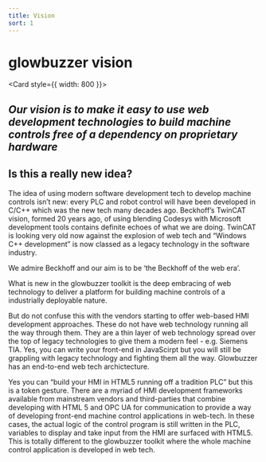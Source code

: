 ```yaml
---
title: Vision
sort: 1
---
```



# glowbuzzer vision

<Card style={{ width: 800 }}>
    <h2><i>Our vision is to make it easy to use web development technologies to build machine controls free of a dependency on   proprietary hardware</i></h2>
</Card>

## Is this a really new idea?
The idea of using modern software development tech to develop machine controls isn’t new:  every PLC and robot control will have been developed in C/C++ which was the new tech many decades ago.
Beckhoff’s TwinCAT vision, formed 20 years ago, of using blending Codesys with Microsoft development tools contains definite echoes of what we are doing. TwinCAT is looking very old now against the explosion of web tech and “Windows C++ development” is now classed as a legacy technology in the software industry.

We admire Beckhoff and our aim is to be ‘the Beckhoff of the web era’.

What is new in the glowbuzzer toolkit is the deep embracing of web technology to deliver a platform for building machine controls of a industrially deployable nature.

But do not confuse this with the vendors starting to offer web-based HMI development approaches. These do not have web technology running all the way through them. They are a thin layer of web technology spread over the top of legacy technologies to give them a modern feel - e.g. Siemens TIA.  Yes, you can write your front-end in JavaScirpt but you will still be grappling with legacy technology and fighting them all the way. Glowbuzzer has an end-to-end web tech archictecture.

Yes you can “build your HMI in HTML5 running off a tradition PLC”  but this is a token gesture. There are a myriad of HMI development frameworks available from mainstream vendors and third-parties that combine developing with HTML 5 and OPC UA for communication to provide a way of developing front-end machine control applications in web-tech. In these cases, the actual logic of the control program is still written in the PLC, variables to display and take input from the HMI are surfaced with HTML5. This is totally different to the glowbuzzer toolkit where the whole machine control application is developed in web tech.
